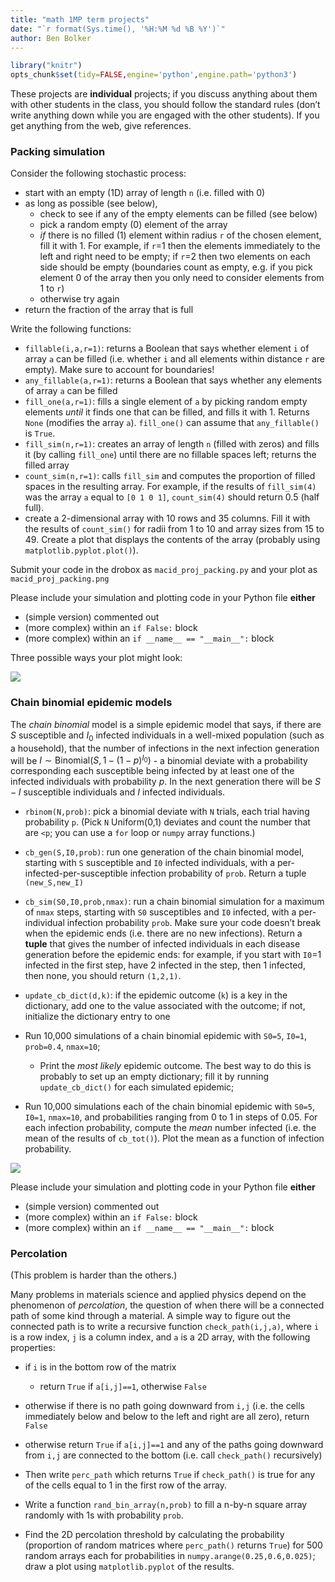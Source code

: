 ```yaml
---
title: "math 1MP term projects"
date: "`r format(Sys.time(), '%H:%M %d %B %Y')`"
author: Ben Bolker
---
```


```r
library("knitr")
opts_chunk$set(tidy=FALSE,engine='python',engine.path='python3')
```

These projects are **individual** projects; if you discuss anything about them with other students in the class, you should follow the standard rules (don't write anything down while you are engaged with the other students).  If you get anything from the web, give references.

### Packing simulation

Consider the following stochastic process:

- start with an empty (1D) array of length `n` (i.e. filled with 0)
- as long as possible (see below),
    - check to see if any of the empty elements can be filled (see below)
    - pick a random empty (0) element of the array
	- *if* there is no filled (1) element within radius `r` of the chosen element, fill it with 1. For example, if `r`=1 then the elements immediately to the left and right need to be empty; if `r`=2 then two elements on each side should be empty (boundaries count as empty, e.g. if you pick element 0 of the array then you only need to consider elements from 1 to `r`)
	- otherwise try again
- return the fraction of the array that is full

Write the following functions:

- `fillable(i,a,r=1)`: returns a Boolean that says whether element `i` of array `a` can be filled (i.e. whether `i` and all elements within distance `r` are empty). Make sure to account for boundaries!
- `any_fillable(a,r=1)`: returns a Boolean that says whether any elements of array `a` can be filled
- `fill_one(a,r=1)`: fills a single element of `a` by picking random empty elements *until* it finds one that can be filled, and fills it with 1.  Returns `None` (modifies the array `a`).  `fill_one()` can assume that `any_fillable()` is `True`.
- `fill_sim(n,r=1)`: creates an array of length `n` (filled with zeros) and fills it (by calling `fill_one`) until there are no fillable spaces left; returns the filled array
- `count_sim(n,r=1)`: calls `fill_sim` and computes the proportion of filled spaces in the resulting array. For example, if the results of `fill_sim(4)` was the array `a` equal to `[0 1 0 1]`, `count_sim(4)` should return 0.5 (half full).
- create a 2-dimensional array with 10 rows and 35 columns. Fill it with the results of `count_sim()` for radii from 1 to 10 and array sizes from 15 to 49. Create a plot that displays the contents of the array (probably using `matplotlib.pyplot.plot()`).

Submit your code in the drobox as `macid_proj_packing.py` and your plot as `macid_proj_packing.png`

Please include your simulation and plotting code in your Python file **either**

- (simple version) commented out
- (more complex) within an `if False:` block
- (more complex) within an `if __name__ == "__main__":` block

Three possible ways your plot might look:

![](bolker_proj_packing.png)

### Chain binomial epidemic models

The *chain binomial* model is a simple epidemic model that says, if there are $S$ susceptible and $I_0$ infected individuals in a well-mixed population (such as a household), that the number of infections in the next infection generation will be $I \sim \textrm{Binomial}\left(S,1-(1-p)^{I_0}\right)$ - a binomial deviate with a probability corresponding each susceptible being infected by at least one of the infected individuals with probability $p$.  In the next generation there will be $S-I$ susceptible individuals and $I$ infected individuals.

- `rbinom(N,prob)`: pick a binomial deviate with `N` trials, each trial having probability `p`. (Pick `N` Uniform(0,1) deviates and count the number that are `<p`; you can use a `for` loop or `numpy` array functions.)
- `cb_gen(S,I0,prob)`: run one generation of the chain binomial model, starting with `S` susceptible and `I0` infected individuals, with a per-infected-per-susceptible infection probability of `prob`. Return a tuple `(new_S,new_I)`
- `cb_sim(S0,I0,prob,nmax)`: run a chain binomial simulation for a maximum of `nmax` steps, starting with `S0` susceptibles and `I0` infected, with a per-individual infection probability `prob`.  Make sure your code doesn't break when the epidemic ends (i.e. there are no new infections). Return a **tuple** that gives the number of infected individuals in each disease generation before the epidemic ends: for example, if you start with `I0`=1 infected in the first step, have 2 infected in the step, then 1 infected, then none, you should return `(1,2,1)`.
- `update_cb_dict(d,k)`: if the epidemic outcome (`k`) is a key in the dictionary, add one to the value associated with the outcome; if not, initialize the dictionary entry to one

- Run 10,000 simulations of a chain binomial epidemic with `S0=5`, `I0=1`, `prob=0.4`, `nmax=10`;
    - Print the *most likely* epidemic outcome. The best way to do this is probably to set up an empty dictionary; fill it by running `update_cb_dict()` for each simulated epidemic; 
- Run 10,000 simulations each of the chain binomial epidemic with `S0=5`, `I0=1`, `nmax=10`, and probabilities ranging from 0 to 1 in steps of 0.05. For each infection probability, compute the *mean* number infected (i.e. the mean of the results of `cb_tot()`). Plot the mean as a function of infection probability.

![](cbprob.png)

Please include your simulation and plotting code in your Python file **either**

- (simple version) commented out
- (more complex) within an `if False:` block
- (more complex) within an `if __name__ == "__main__":` block

### Percolation

(This problem is harder than the others.)

Many problems in materials science and applied physics depend on the phenomenon of *percolation*, the question of when there will be a connected path of some kind through a material. A simple way to figure out the connected path is to write a recursive function `check_path(i,j,a)`, where `i` is a row index, `j` is a column index, and `a` is a 2D array, with the following properties:

- if `i` is in the bottom row of the matrix
     - return `True` if `a[i,j]==1`, otherwise `False`
- otherwise if there is no path going downward from `i,j` (i.e. the cells immediately below and below to the left and right are all zero), return `False`
- otherwise return `True` if `a[i,j]==1` and any of the paths going downward from `i,j` are connected to the bottom (i.e. call `check_path()` recursively)

- Then write `perc_path` which returns `True` if `check_path()` is true for any of the cells equal to 1 in the first row of the array.

- Write a function `rand_bin_array(n,prob)` to fill a n-by-n square array randomly with 1s with probability `prob`.

- Find the 2D percolation threshold by calculating the probability (proportion of random matrices where `perc_path()` returns `True`) for 500 random arrays each for probabilities in `numpy.arange(0.25,0.6,0.025)`; draw a plot using `matplotlib.pyplot` of the results.

